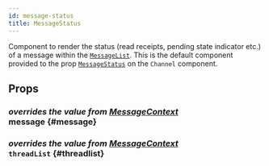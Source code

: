 ```yaml
---
id: message-status
title: MessageStatus
---
```



Component to render the status (read receipts, pending state indicator etc.) of a message within the [`MessageList`](./message_list.mdx).
This is the default component provided to the prop [`MessageStatus`](../core-components/channel.mdx#messagestatus) on the `Channel` component.

## Props

### <div class="label description">_overrides the value from [MessageContext](../contexts/message_context.mdx#message)_</div> message {#message}

<MessageProp />

### <div class="label description">_overrides the value from [MessageContext](../contexts/message_context.mdx#threadlist)_</div> `threadList` {#threadlist}

<ThreadList />
